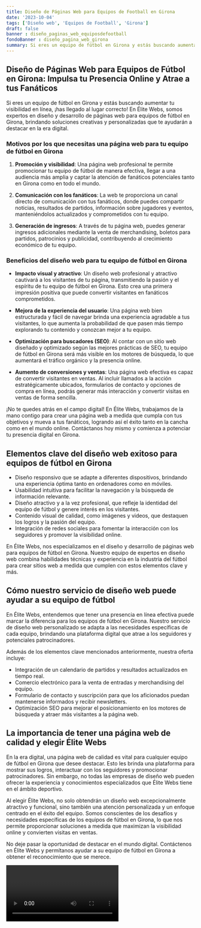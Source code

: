 ```yaml
---
title: Diseño de Páginas Web para Equipos de Football en Girona
date: '2023-10-04'
tags: ['Diseño web', 'Equipos de Football', 'Girona']
draft: false
banner : diseño_paginas_web_equiposdefootball
fondoBanner : diseño_pagina_web_girona
summary: Si eres un equipo de fútbol en Girona y estás buscando aumentar tu visibilidad en línea, ¡has llegado al lugar correcto! En Élite Webs, somos expertos en diseño y desarrollo de páginas web para equipos de fútbol en Girona, brindando soluciones creativas y personalizadas que te ayudarán a destacar en la era digital.
---
```


## Diseño de Páginas Web para Equipos de Fútbol en Girona: Impulsa tu Presencia Online y Atrae a tus Fanáticos

Si eres un equipo de fútbol en Girona y estás buscando aumentar tu visibilidad en línea, ¡has llegado al lugar correcto! En Élite Webs, somos expertos en diseño y desarrollo de páginas web para equipos de fútbol en Girona, brindando soluciones creativas y personalizadas que te ayudarán a destacar en la era digital.

### Motivos por los que necesitas una página web para tu equipo de fútbol en Girona

1. **Promoción y visibilidad**: Una página web profesional te permite promocionar tu equipo de fútbol de manera efectiva, llegar a una audiencia más amplia y captar la atención de fanáticos potenciales tanto en Girona como en todo el mundo.

2. **Comunicación con los fanáticos**: La web te proporciona un canal directo de comunicación con tus fanáticos, donde puedes compartir noticias, resultados de partidos, información sobre jugadores y eventos, manteniéndolos actualizados y comprometidos con tu equipo.

3. **Generación de ingresos**: A través de tu página web, puedes generar ingresos adicionales mediante la venta de merchandising, boletos para partidos, patrocinios y publicidad, contribuyendo al crecimiento económico de tu equipo.

### Beneficios del diseño web para tu equipo de fútbol en Girona

- **Impacto visual y atractivo**: Un diseño web profesional y atractivo cautivará a los visitantes de tu página, transmitiendo la pasión y el espíritu de tu equipo de fútbol en Girona. Esto crea una primera impresión positiva que puede convertir visitantes en fanáticos comprometidos.

- **Mejora de la experiencia del usuario**: Una página web bien estructurada y fácil de navegar brinda una experiencia agradable a tus visitantes, lo que aumenta la probabilidad de que pasen más tiempo explorando tu contenido y conozcan mejor a tu equipo.

- **Optimización para buscadores (SEO)**: Al contar con un sitio web diseñado y optimizado según las mejores prácticas de SEO, tu equipo de fútbol en Girona será más visible en los motores de búsqueda, lo que aumentará el tráfico orgánico y la presencia online.

- **Aumento de conversiones y ventas**: Una página web efectiva es capaz de convertir visitantes en ventas. Al incluir llamados a la acción estratégicamente ubicados, formularios de contacto y opciones de compra en línea, podrás generar más interacción y convertir visitas en ventas de forma sencilla.

¡No te quedes atrás en el campo digital! En Élite Webs, trabajamos de la mano contigo para crear una página web a medida que cumpla con tus objetivos y mueva a tus fanáticos, logrando así el éxito tanto en la cancha como en el mundo online. Contáctanos hoy mismo y comienza a potenciar tu presencia digital en Girona.

<GifSeo />

<Cta />

## Elementos clave del diseño web exitoso para equipos de fútbol en Girona

- Diseño responsivo que se adapte a diferentes dispositivos, brindando una experiencia óptima tanto en ordenadores como en móviles.
- Usabilidad intuitiva para facilitar la navegación y la búsqueda de información relevante.
- Diseño atractivo y a la vez profesional, que refleje la identidad del equipo de fútbol y genere interés en los visitantes.
- Contenido visual de calidad, como imágenes y videos, que destaquen los logros y la pasión del equipo.
- Integración de redes sociales para fomentar la interacción con los seguidores y promover la visibilidad online.

En Élite Webs, nos especializamos en el diseño y desarrollo de páginas web para equipos de fútbol en Girona. Nuestro equipo de expertos en diseño web combina habilidades técnicas y experiencia en la industria del fútbol para crear sitios web a medida que cumplen con estos elementos clave y más.

## Cómo nuestro servicio de diseño web puede ayudar a su equipo de fútbol

En Élite Webs, entendemos que tener una presencia en línea efectiva puede marcar la diferencia para los equipos de fútbol en Girona. Nuestro servicio de diseño web personalizado se adapta a las necesidades específicas de cada equipo, brindando una plataforma digital que atrae a los seguidores y potenciales patrocinadores.

Además de los elementos clave mencionados anteriormente, nuestra oferta incluye:

- Integración de un calendario de partidos y resultados actualizados en tiempo real.
- Comercio electrónico para la venta de entradas y merchandising del equipo.
- Formulario de contacto y suscripción para que los aficionados puedan mantenerse informados y recibir newsletters.
- Optimización SEO para mejorar el posicionamiento en los motores de búsqueda y atraer más visitantes a la página web.

## La importancia de tener una página web de calidad y elegir Élite Webs

En la era digital, una página web de calidad es vital para cualquier equipo de fútbol en Girona que desee destacar. Esto les brinda una plataforma para mostrar sus logros, interactuar con los seguidores y promocionar patrocinadores. Sin embargo, no todas las empresas de diseño web pueden ofrecer la experiencia y conocimientos especializados que Élite Webs tiene en el ámbito deportivo.

Al elegir Élite Webs, no solo obtendrán un diseño web excepcionalmente atractivo y funcional, sino también una atención personalizada y un enfoque centrado en el éxito del equipo. Somos conscientes de los desafíos y necesidades específicas de los equipos de fútbol en Girona, lo que nos permite proporcionar soluciones a medida que maximizan la visibilidad online y convierten visitas en ventas.

No deje pasar la oportunidad de destacar en el mundo digital. Contáctenos en Élite Webs y permítanos ayudar a su equipo de fútbol en Girona a obtener el reconocimiento que se merece.

<Video />

<CtaBot job='Equipos de Football' city='Girona'/>

<Gmaps query='Girona+españa+maps' />